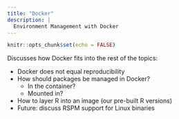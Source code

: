 ```yaml
---
title: "Docker"
description: |
  Environment Management with Docker
---
```


```r
knitr::opts_chunk$set(echo = FALSE)
```


Discusses how Docker fits into the rest of the topics:

- Docker does not equal reproducibility
- How should packages be managed in Docker? 
  - In the container?
  - Mounted in? 
- How to layer R into an image (our pre-built R versions)
- Future: discuss RSPM support for Linux binaries
